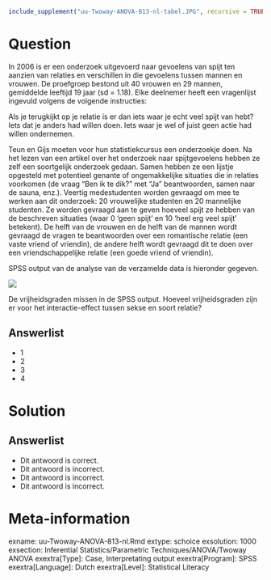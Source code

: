 ```r
include_supplement("uu-Twoway-ANOVA-813-nl-tabel.JPG", recursive = TRUE)
```

Question
========
  
In 2006 is er een onderzoek uitgevoerd naar gevoelens van spijt ten aanzien van relaties en verschillen in die gevoelens tussen mannen en vrouwen. De proefgroep bestond uit 40 vrouwen en 29 mannen, gemiddelde leeftijd 19 jaar (sd = 1.18). Elke deelnemer heeft een vragenlijst ingevuld volgens de volgende instructies: 

Als je terugkijkt op je relatie is er dan iets waar je echt veel spijt van hebt? Iets dat je anders had willen doen. Iets waar je wel of juist geen actie had willen ondernemen.

Teun en Gijs moeten voor hun statistiekcursus een onderzoekje doen. Na het lezen van een artikel over het onderzoek naar spijtgevoelens hebben ze zelf een soortgelijk onderzoek gedaan. Samen hebben ze een lijstje opgesteld met potentieel genante of ongemakkelijke situaties die in relaties voorkomen (de vraag “Ben ik te dik?” met “Ja” beantwoorden, samen naar de sauna, enz.). Veertig medestudenten worden gevraagd om mee te werken aan dit onderzoek: 20 vrouwelijke studenten en 20 mannelijke studenten. Ze worden gevraagd aan te geven hoeveel spijt ze hebben van de beschreven situaties (waar 0 ‘geen spijt’ en 10 ‘heel erg veel spijt’ betekent). De helft van de vrouwen en de helft van de mannen wordt gevraagd de vragen te beantwoorden over een romantische relatie (een vaste vriend of vriendin), de andere helft wordt gevraagd dit te doen over een vriendschappelijke relatie (een goede vriend of vriendin). 

SPSS output van de analyse van de verzamelde data is hieronder gegeven. 

![](uu-Twoway-ANOVA-813-nl-tabel.JPG)
  
De vrijheidsgraden missen in de SPSS output. Hoeveel vrijheidsgraden zijn er voor het interactie-effect tussen sekse en soort relatie?


Answerlist
----------
* 1
* 2
* 3
* 4

Solution
========


Answerlist
----------
* Dit antwoord is correct.
* Dit antwoord is incorrect.
* Dit antwoord is incorrect.
* Dit antwoord is incorrect.

Meta-information
================
exname: uu-Twoway-ANOVA-813-nl.Rmd
extype: schoice
exsolution: 1000 
exsection: Inferential Statistics/Parametric Techniques/ANOVA/Twoway ANOVA
exextra[Type]: Case, Interpretating output
exextra[Program]: SPSS
exextra[Language]: Dutch
exextra[Level]: Statistical Literacy